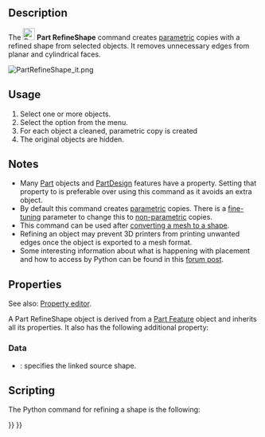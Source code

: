<languages/>
<translate>

<!--T:9-->
{{Docnav
|[[Part_ElementCopy|ElementCopy]]
|[[Part_ToleranceSet|ToleranceSet]]
|[[Part_Workbench|Part]]
|IconL=Part_ElementCopy.svg
|IconR=Part_ToleranceSet.svg
|IconC=Workbench_Part.svg
}}

<!--T:1-->
{{GuiCommand
|Name=Part RefineShape
|MenuLocation=Part → Create a copy → Refine Shape
|Workbenches=[[Part_Workbench|Part]]
|SeeAlso=
}}

==Description== <!--T:2-->

<!--T:13-->
The [[Image:Part_RefineShape.svg|24px]] '''Part RefineShape''' command creates [[Glossary#Parametric|parametric]] copies with a refined shape from selected objects. It removes unnecessary edges from planar and cylindrical faces.

</translate>
[[File:PartRefineShape_it.png]]
<translate>
<!--T:4-->
{{Caption|Original with 11 faces (left), and refined copy with 7 faces (right).}}

==Usage== <!--T:3-->

<!--T:16-->
# Select one or more objects.
# Select the {{MenuCommand|Part → Create a copy → [[Image:Part_RefineShape.svg|16px]] Refine shape}} option from the menu.
# For each object a cleaned, parametric copy is created
# The original objects are hidden.

== Notes == <!--T:6-->

<!--T:22-->
* Many [[Part_Workbench|Part]] objects and [[PartDesign_Workbench|PartDesign]] features have a {{PropertyData|Refine}} property. Setting that property to {{TRUE}} is preferable over using this command as it avoids an extra object.
* By default this command creates [[Glossary#Parametric|parametric]] copies. There is a [[Fine-tuning|fine-tuning]] parameter to change this to [[Glossary#Non-parametric|non-parametric]] copies.
* This command can be used after [[Part_ShapeFromMesh|converting a mesh to a shape]].
* Refining an object may prevent 3D printers from printing unwanted edges once the object is exported to a mesh format.
* Some interesting information about what is happening with placement and how to access by Python can be found in this [https://forum.freecad.org/viewtopic.php?t=77568#p675456 forum post].

==Properties== <!--T:26-->

<!--T:27-->
See also: [[Property_editor|Property editor]].

<!--T:28-->
A Part RefineShape object is derived from a [[Part_Feature|Part Feature]] object and inherits all its properties. It also has the following additional property:

===Data=== <!--T:29-->

<!--T:30-->
{{TitleProperty|Refine}}

<!--T:31-->
* {{PropertyData|Source|Link}}: specifies the linked source shape.

==Scripting== <!--T:5-->

<!--T:23-->
The Python command for refining a shape is the following:

</translate>
{{Code|code=
shape.removeSplitter()
}}
<translate>


<!--T:10-->
{{Docnav
|[[Part_ElementCopy|ElementCopy]]
|[[Part_ToleranceSet|ToleranceSet]]
|[[Part_Workbench|Part]]
|IconL=Part_ElementCopy.svg
|IconR=Part_ToleranceSet.svg
|IconC=Workbench_Part.svg
}}

</translate>
{{Part_Tools_navi{{#translation:}}}}
{{Userdocnavi{{#translation:}}}}